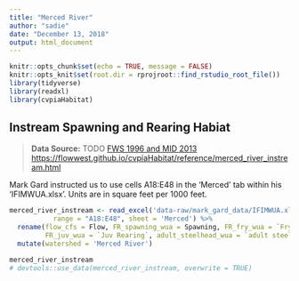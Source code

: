 ```yaml
---
title: "Merced River"
author: "sadie"
date: "December 13, 2018"
output: html_document
---
```


```r
knitr::opts_chunk$set(echo = TRUE, message = FALSE)
knitr::opts_knit$set(root.dir = rprojroot::find_rstudio_root_file())
library(tidyverse)
library(readxl)
library(cvpiaHabitat)
```

## Instream Spawning and Rearing Habiat

> **Data Source:**   TODO
> [FWS 1996 and MID 2013](https://s3-us-west-2.amazonaws.com/cvpiahabitat-r-package/cvpia-sit-model-inputs/FWS1996_AmericanRiverSpawningFinalReport.pdf)
> <https://flowwest.github.io/cvpiaHabitat/reference/merced_river_instream.html>

Mark Gard instructed us to use cells A18:E48 in the 'Merced' tab within his 'IFIMWUA.xlsx'.
Units are in square feet per 1000 feet.


```r
merced_river_instream <- read_excel('data-raw/mark_gard_data/IFIMWUA.xlsx', 
           range = "A18:E48", sheet = 'Merced') %>% 
  rename(flow_cfs = Flow, FR_spawning_wua = Spawning, FR_fry_wua = `Fry Rearing`, 
         FR_juv_wua = `Juv Rearing`, adult_steelhead_wua = `adult steelhead`) %>% 
  mutate(watershed = 'Merced River')

merced_river_instream
# devtools::use_data(merced_river_instream, overwrite = TRUE)
```

